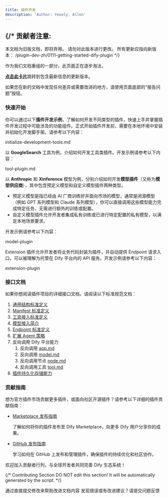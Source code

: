 ```yaml
---
title: 插件开发
description: 'Author: Yeuoly, Allen'
---
```




{/* 
  贡献者注意:
  ----------------
  本文档为旧版文档，即将弃用。
  请勿对此版本进行更改。
  所有更新应指向新版本：
  /plugin-dev-zh/0111-getting-started-dify-plugin
*/}

<Card title="本文档即将弃用" icon="circle-exclamation" href="/plugin-dev-zh/0111-getting-started-dify-plugin">
  <p>作为我们文档重组的一部分，此页面正在逐步淘汰。</p>
  
  <p><u><b>点击此卡片</b></u>跳转到包含最新信息的更新版本。</p>
  
  <p>如果您在新的文档中发现任何差异或需要改进的地方，请使用页面底部的“报告问题”按钮。</p>
</Card>

### 快速开始

你可以通过以下**插件开发示例**，了解如何开发不同类型的插件，快速上手并掌握插件开发过程中可能涉及的功能组件。正式开始插件开发前，需要在本地环境中安装并初始化开发脚手架。请参考以下内容：

<Card title="安装插件开发工具" icon="link" href="./initialize-development-tools">
  initialize-development-tools.md
</Card>

以 **GoogleSearch** 工具为例，介绍如何开发工具类插件。开发示例请参考以下内容：

<Card title="工具插件" icon="link" href="tool-plugin">
  tool-plugin.md
</Card>

以 **Anthropic** 和 **Xinference** 模型为例，分别介绍如何开发**模型插件**（又称为**模型供应商**），其中包含预定义模型和自定义模型插件两种类型。

* 预定义模型是指已经由 AI 厂商训练好并面向市场的模型，通常是闭源模型（例如 GPT 系列模型和 Claude 系列模型），你可以直接调用这些模型能力完成特定任务，无需进行额外的训练或配置。
* 自定义模型插件允许开发者集成私有训练或已进行特定配置的私有模型，以满足本地场景要求。

开发示例请参考以下内容：

<Card title="模型插件" icon="link" href="model-plugin/README">
  model-plugin
</Card>

Extension 插件允许开发者将业务代码封装为插件，并自动提供 Endpoint 请求入口，可以被理解为托管在 Dify 平台内的 API 服务。开发示例请参考以下内容：

<Card title="扩展插件" icon="link" href="extension-plugin">
  extension-plugin
</Card>

### 接口文档

如果你想阅读插件项目的详细接口文档，请阅读以下标准规范文档：

1. [通用结构标准定义](../../schema-definition/general-specifications)
2. [Manifest 标准定义](../../schema-definition/manifest)
3. [工具接入标准定义](../../schema-definition/tool)
4. [模型接入简介](../../schema-definition/model/)
5. [Endpoint 标准定义](../../schema-definition/endpoint)
6. [扩展 Agent 策略](../../schema-definition/agent)
7. 反向调用 Dify 平台能力
   1. 反向调用 [app.md](../../schema-definition/reverse-invocation-of-the-dify-service/app)
   2. 反向调用 [model.md](../../schema-definition/reverse-invocation-of-the-dify-service/model)
   3. 反向调用节点 [node.md](../../schema-definition/reverse-invocation-of-the-dify-service/node)
   4. 反向调用工具 [tool.md](../../schema-definition/reverse-invocation-of-the-dify-service/tool)
8. [插件持久化存储能力](../../schema-definition/persistent-storage)

### 贡献指南

想为官方插件市场贡献更多插件，或面向社区开源插件？请参考以下详细的插件贡献指南：

*   [Marketplace 发布指南](../../publish-plugins/publish-to-dify-marketplace/)

    了解如何将你的插件发布至 Dify Marketplace，向更多 Dify 用户分享你的成果。
*   [GitHub 发布指南](../../publish-plugins/publish-plugin-on-personal-github-repo)

    学习如何在 GitHub 上发布和管理插件，确保插件的持续优化和社区协作。

欢迎加入贡献者行列，与全球开发者共同完善 Dify 生态系统！

{/*
Contributing Section
DO NOT edit this section!
It will be automatically generated by the script.
*/}

<CardGroup cols="2">
    <Card
        title="编辑此页面"
        icon="pen-to-square"
        href="https://github.com/langgenius/dify-docs/edit/main/zh-hans/plugins/quick-start/develop-plugins/README.mdx"
    >
        通过直接提交修改来帮助改进文档内容
    </Card>
    <Card
        title="提交问题"
        icon="github"
        href="https://github.com/langgenius/dify-docs/issues/new?title=文档问题%3A%20&body=%23%23%20问题描述%0A%3C%21--%20请简要描述您发现的问题%20--%3E%0A%0A%23%23%20页面链接%0Ahttps%3A%2F%2Fgithub.com%2Flanggenius%2Fdify-docs%2Fblob%2Fmain%2Fzh-hans/plugins/quick-start/develop-plugins%2FREADME.mdx%0A%0A%23%23%20建议修改%0A%3C%21--%20如果有具体的修改建议，请在此说明%20--%3E%0A%0A%3C%21--%20感谢您对文档质量的关注！%20--%3E"
    >
        发现错误或有改进建议？请提交问题反馈
    </Card>
</CardGroup>
